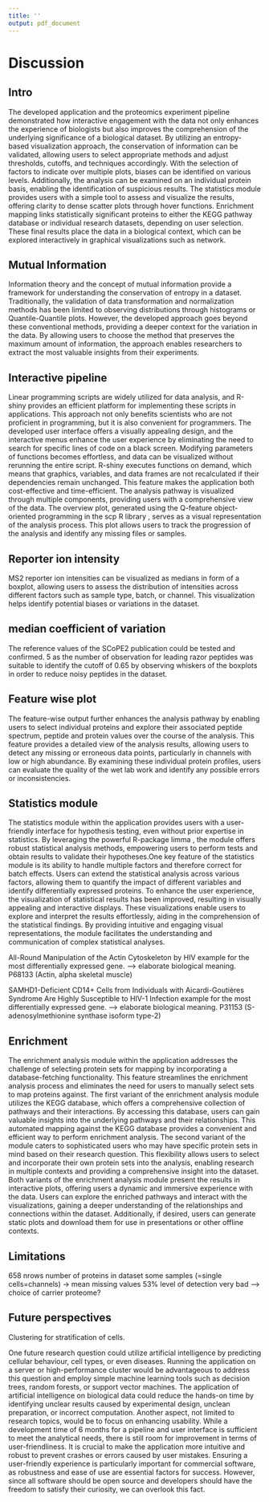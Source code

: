 ```yaml
---
title: ''
output: pdf_document
---
```



# Discussion

## Intro
The developed application and the proteomics experiment pipeline demonstrated how interactive engagement with the data not only enhances the experience of biologists but also improves the comprehension of the underlying significance of a biological dataset. By utilizing an entropy-based visualization approach, the conservation of information can be validated, allowing users to select appropriate methods and adjust thresholds, cutoffs, and techniques accordingly. With the selection of factors to indicate over multiple plots, biases can be identified on various levels. Additionally, the analysis can be examined on an individual protein basis, enabling the identification of suspicious results. The statistics module provides users with a simple tool to assess and visualize the results, offering clarity to dense scatter plots through hover functions. Enrichment mapping links statistically significant proteins to either the KEGG pathway database or individual research datasets, depending on user selection. These final results place the data in a biological context, which can be explored interactively in graphical visualizations such as network.

## Mutual Information
Information theory and the concept of mutual information provide a framework for understanding the conservation of entropy in a dataset. Traditionally, the validation of data transformation and normalization methods has been limited to observing distributions through histograms or Quantile-Quantile plots. However, the developed approach goes beyond these conventional methods, providing a deeper context for the variation in the data. By allowing users to choose the method that preserves the maximum amount of information, the approach enables researchers to extract the most valuable insights from their experiments.

## Interactive pipeline
Linear programming scripts are widely utilized for data analysis, and R-shiny provides an efficient platform for implementing these scripts in applications. This approach not only benefits scientists who are not proficient in programming, but it is also convenient for programmers. The developed user interface offers a visually appealing design, and the interactive menus enhance the user experience by eliminating the need to search for specific lines of code on a black screen. Modifying parameters of functions becomes effortless, and data can be visualized without rerunning the entire script. R-shiny executes functions on demand, which means that graphics, variables, and data frames are not recalculated if their dependencies remain unchanged. This feature makes the application both cost-effective and time-efficient.
The analysis pathway is visualized through multiple components, providing users with a comprehensive view of the data. The overview plot, generated using the Q-feature object-oriented programming in the scp R library \citep{Vanderaa2021}, serves as a visual representation of the analysis process. This plot allows users to track the progression of the analysis and identify any missing files or samples. 

## Reporter ion intensity
MS2 reporter ion intensities can be visualized as medians in form of a boxplot, allowing users to assess the distribution of intensities across different factors such as sample type, batch, or channel. This visualization helps identify potential biases or variations in the dataset.

## median coefficient of variation
The reference values of the SCoPE2 publication \citep{Specht2021} could be tested and confirmed. 5 as the number of observation for leading razor peptides was suitable to identify the cutoff of 0.65 by observing whiskers of the boxplots in order to reduce noisy peptides in the dataset.

## Feature wise plot
The feature-wise output further enhances the analysis pathway by enabling users to select individual proteins and explore their associated peptide spectrum, peptide and protein values over the course of the analysis. This feature provides a detailed view of the analysis results, allowing users to detect any missing or erroneous data points, particularly in channels with low or high abundance. By examining these individual protein profiles, users can evaluate the quality of the wet lab work and identify any possible errors or inconsistencies.

## Statistics module
The statistics module within the application provides users with a user-friendly interface for hypothesis testing, even without prior expertise in statistics. By leveraging the powerful R-package limma \citep{Ritchie2015}, the module offers robust statistical analysis methods, empowering users to perform tests and obtain results to validate their hypotheses.One key feature of the statistics module is its ability to handle multiple factors and therefore correct for batch effects. Users can extend the statistical analysis across various factors, allowing them to quantify the impact of different variables and identify differentially expressed proteins. To enhance the user experience, the visualization of statistical results has been improved, resulting in visually appealing and interactive displays. These visualizations enable users to explore and interpret the results effortlessly, aiding in the comprehension of the statistical findings. By providing intuitive and engaging visual representations, the module facilitates the understanding and communication of complex statistical analyses.

All-Round Manipulation of the Actin Cytoskeleton by HIV \citep{Turville2018} example for the most differentially expressed gene. --> elaborate biological meaning.
P68133 (Actin, alpha skeletal muscle)

SAMHD1-Deficient CD14+ Cells from Individuals with Aicardi-Goutières Syndrome Are Highly Susceptible to HIV-1 Infection \citep{Berger2011} example for the most differentially expressed gene. --> elaborate biological meaning.
P31153 (S-adenosylmethionine synthase isoform type-2)


## Enrichment 
The enrichment analysis module within the application addresses the challenge of selecting protein sets for mapping by incorporating a database-fetching functionality. This feature streamlines the enrichment analysis process and eliminates the need for users to manually select sets to map proteins against. The first variant of the enrichment analysis module utilizes the KEGG database, which offers a comprehensive collection of pathways and their interactions. By accessing this database, users can gain valuable insights into the underlying pathways and their relationships. This automated mapping against the KEGG database provides a convenient and efficient way to perform enrichment analysis. The second variant of the module caters to sophisticated users who may have specific protein sets in mind based on their research question. This flexibility allows users to select and incorporate their own protein sets into the analysis, enabling research in multiple contexts and providing a comprehensive insight into the dataset. Both variants of the enrichment analysis module present the results in interactive plots, offering users a dynamic and immersive experience with the data. Users can explore the enriched pathways and interact with the visualizations, gaining a deeper understanding of the relationships and connections within the dataset. Additionally, if desired, users can generate static plots and download them for use in presentations or other offline contexts.

## Limitations 
658 nrows number of proteins in dataset
some samples (=single cells=channels) -> mean missing values 53% 
level of detection very bad --> choice of carrier proteome?



## Future perspectives

Clustering for stratification of cells. 


One future research question could utilize artificial intelligence by predicting cellular behaviour, cell types, or even diseases. Running the application on a server or high-performance cluster would be advantageous to address this question and employ simple machine learning tools such as decision trees, random forests, or support vector machines. The application of artificial intelligence on biological data could reduce the hands-on time by identifying unclear results caused by experimental design, unclean preparation, or incorrect computation.
Another aspect, not limited to research topics, would be to focus on enhancing usability. While a development time of 6 months for a pipeline and user interface is sufficient to meet the analytical needs, there is still room for improvement in terms of user-friendliness. It is crucial to make the application more intuitive and robust to prevent crashes or errors caused by user mistakes. Ensuring a user-friendly experience is particularly important for commercial software, as robustness and ease of use are essential factors for success. However, since all software should be open source and developers should have the freedom to satisfy their curiosity, we can overlook this fact.